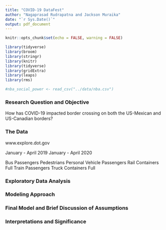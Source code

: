 ```yaml
---
title: "COVID-19 DataFest"
author: "Nagaprasad Rudrapatna and Jackson Muraika"
date: "`r Sys.Date()`"
output: pdf_document
---
```


```r
knitr::opts_chunk$set(echo = FALSE, warning = FALSE)
```

```r
library(tidyverse)
library(broom)
library(stringr)
library(knitr)
library(tidyverse)
library(gridExtra)
library(leaps)
library(rms)
```

```r
#nba_social_power <- read_csv("../data/nba.csv")
```

### Research Question and Objective

How has COVID-19 impacted border crossing on both the US-Mexican and US-Canadian borders?


### The Data 

www.explore.dot.gov

January - April 2019
January - April 2020

Bus Passengers
Pedestrians
Personal Vehicle Passengers
Rail Containers Full
Train Passengers
Truck Containers Full

### Exploratory Data Analysis


### Modeling Approach


### Final Model and Brief Discussion of Assumptions


### Interpretations and Significance


